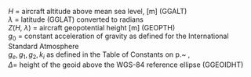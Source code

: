 
<p class=box>
$H$ = aircraft altitude above mean sea level, [m] (GGALT)  
$\lambda$ = latitude (GGLAT) converted to radians    
$Z(H,\ \lambda)$ = aircraft geopotential height [m] (GEOPTH)  
$g_{0}$ = constant acceleration of gravity as defined for the International
Standard Atmosphere  
$g_{e},\,g_{1},\,g_{2},\,k_{i}$ as defined in the Table of Constants
on p.~ \pageref{constants-table},  
$\Delta$= height of the geoid above the WGS-84 reference ellipse
(GGEOIDHT)  
</p>
<p class=box2>  
\begin{equation}
\mathrm{GEOPHT\}}=Z(H,\lambda)=\frac{1}{g_{0}}\Biggl\{ g_{e}\left(\frac{1+g_{1}\sin^{2}\lambda}{(1-g_{2}\sin^{2}\lambda)^{1/2}}\right) \notag \\   
\times \left(H-\frac{1}{2}\left((H+\Delta)^{2}-\Delta^{2}\right)(k_{1}-k_{2}\sin^{2}\lambda)+\frac{1}{3}\left((H+\Delta)^{3}-\Delta^{3}\right)k_{3}\right)\Biggr\}  
(\#eq:GEOPHT)
\end{equation}
</p>

